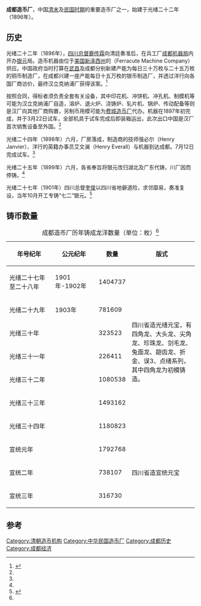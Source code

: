 {{About|清末及民国时期设立于成都的一个造币厂|1993年国营东河印制公司迁址形成的成都印钞有限公司|成都印钞厂}}
'''成都造币厂'''，中国[[清末|清末]]及[[中華民國大陸時期|民国时期]]的重要造币厂之一，始建于光绪二十二年（1896年）。

== 历史 ==
光绪二十二年（1896年），[[四川总督|四川总督]][[鹿传霖|鹿传霖]]向清廷奏准后，在兵工厂[[成都机器局|成都机器局]]内开办[[银元|银元]]局。造币机器由位于[[美国|美国]][[新泽西州|新泽西州]]的{{link-en|汉立克纳浦厂|Ferracute Machine Company}}（Ferracute Machine Company）供应。中国政府当时打算在[[武昌|武昌]]及成都分别新建产能为每日三十万枚与二十五万枚的铜币制造厂，在成都兴建一座产能每日十五万枚的银币制造厂，并透过洋行向各国厂商访价，最终汉立克纳浦厂获得该案。<ref name=tan1>{{Citeweb |title=谈四川光绪元宝银币中的“缶宝”与“尒宝”——兼录洋匠所述成都造币厂机器安装之经过 |url=http://www.cnki.com.cn/Article/CJFDTotal-ZGQB200704002.htm |publisher=《中国钱币》 2007年04期 |access-date=2013-12-18 |archive-date=2019-08-09 |archive-url=https://web.archive.org/web/20190809083927/http://www.cnki.com.cn/Article/CJFDTotal-ZGQB200704002.htm |dead-url=no }}</ref>

按照合同，得标者须负责全套有关设备，其中印花机、冲饼机、冲孔机、制模机等可能为汉立克纳浦厂自造，溶炉、退火炉、浇铸炉、轧片机、锅炉、传动配备等则是汉厂向其他厂商购置，另制币用模可能为[[费城造币厂|费城造币厂]]代办。机器在1897年初完成，并于3月22日试车，全部机具于试车完成后即装箱运出，此次出口中国是汉厂首次销售设备至外国。<ref name=tan1/>

光绪二十四年（1898年）六月，厂房落成，制造商的技师强必尔（Henry Janvier）、洋行的英籍办事员艾文澜（Henry Everall）与机器到达成都。7月12日完成试车。<ref name=tan1/>

光绪二十五年（1899年）六月，各省奉旨将银元改归湖北及广东代铸，川厂因而停铸。<ref name=tan1/>

光绪二十七年（1901年）四川总督[[奎俊|奎俊]]以四川省地僻道险，求邻靡易，奏准复设，当年10月开工专铸“七二”银元。<ref name=sina1>{{citeweb |title=民国龙洋铸成数量考述 |url=http://collection.sina.com.cn/qbtd/20131114/1509133571.shtml |publisher=新浪收藏-《收藏》杂志 |access-date=2013-12-18 |archive-date=2020-09-29 |archive-url=https://web.archive.org/web/20200929234736/http://collection.sina.com.cn/qbtd/20131114/1509133571.shtml |dead-url=no }}</ref>

== 铸币数量 ==
{| class="wikitable sortable"
|+成都造币厂历年铸成龙洋数量（单位：枚）<ref name=sina1/>
! 年号纪年 !! 公元纪年 !! 数量 !! 版式
|-
| 光绪二十七年至二十八年 || 1901年-1902年 || 1404737 || rowspan=7 style="width: 35%;" | 四川省造光绪元宝，有四角龙、大头龙、尖角龙、珍珠龙、剑毛龙、兔面龙、龅齿龙、折金、误3、点绪系列，其中四角龙为初模铸造。
|-
| 光绪二十九年 || 1903年 || 781609
|-
| 光绪三十年 ||  || 323523
|-
| 光绪三十一年 ||  || 226411
|-
| 光绪三十二年 ||  || 1080538
|-
| 光绪三十三年 ||  || 1493162
|-
| 光绪三十四年 ||  || 1180823
|-
| 宣统元年 ||  || 1792768 || rowspan=3 | 四川省造宣统元宝
|-
| 宣统二年 ||  || 738107
|-
| 宣统三年 ||  || 316730
|}

== 参考 ==
{{reflist}}

[[Category:清朝造币机构|Category:清朝造币机构]]
[[Category:中华民国造币厂|Category:中华民国造币厂]]
[[Category:成都历史|Category:成都历史]]
[[Category:成都经济|Category:成都经济]]